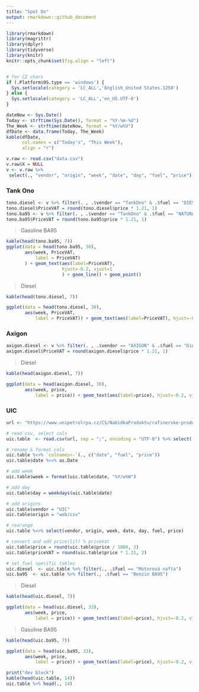 ```yaml
---
title: "Spot On"
output: rmarkdown::github_document
---
```


```r
library(rmarkdown)
library(magrittr)
library(dplyr)
library(tidyverse)
library(knitr)
knitr::opts_chunk$set(fig.align = "left")


# for CZ chars
if (.Platform$OS.type == 'windows') {
  Sys.setlocale(category = 'LC_ALL','English_United States.1250')
} else {
  Sys.setlocale(category = 'LC_ALL','en_US.UTF-8')
}
```

```r
dateNow <- Sys.Date()
Today <- strftime(Sys.Date(), format = "%Y-%m-%d")
The_Week <- strftime(dateNow, format = "%Y/w%V")
dfDate <- data.frame(Today, The_Week)
kable(dfDate,
      col.names = c("Today's", "This Week"),
      align = "r")
```


```r
v.raw <- read.csv("data.csv")
v.raw$X = NULL
v <- v.raw %>%
 select(., "vendor", "origin", "week", "date", "day", "fuel", "price")
```

### Tank Ono

```r
tono.diesel <- v %>% filter(. , .$vendor == "TankOno" & .$fuel == "DIESEL")
tono.diesel$PriceVAT = round(tono.diesel$price * 1.21, 1)
tono.ba95 <- v %>% filter(. , .$vendor == "TankOno" & .$fuel == "NATURAL95")
tono.ba95$PriceVAT = round(tono.ba95$price * 1.21, 1)
```

> Gasoline BA95

```r
kable(head(tono.ba95, 7))
ggplot(data = head(tono.ba95, 30),
       aes(week, PriceVAT,
           label = PriceVAT)
       ) + geom_text(aes(label=PriceVAT),
                     hjust=-0.2, vjust=1
                     ) + geom_line() + geom_point()
```

> Diesel

```r
kable(head(tono.diesel, 7))

ggplot(data = head(tono.diesel, 30),
       aes(week, PriceVAT,
           label = PriceVAT)) + geom_text(aes(label=PriceVAT), hjust=-0.2, vjust=1) + geom_line() + geom_point()
```

### Axigon
```r
axigon.diesel <- v %>% filter(. , .$vendor == "AXIGON" & .$fuel == "Diesel")
axigon.diesel$PriceVAT = round(axigon.diesel$price * 1.21, 1)
```

> Diesel

```r
kable(head(axigon.diesel, 7))

ggplot(data = head(axigon.diesel, 30),
       aes(week, price,
           label = price)) + geom_text(aes(label=price), hjust=-0.2, vjust=1) + geom_line() + geom_point()
```

### UIC
```r
url <- "https://www.unipetrolrpa.cz/CS/NabidkaProduktu/rafinerske-produkty/uic.csv"

# read csv, select cols
uic.table  <- read.csv(url, sep = ";", encoding = "UTF-8") %>% select(., DATUM, PALIVO, UIC) 

# rename & format cols
uic.table %<>% `colnames<-`(., c("date", "fuel", "price"))
uic.table$date %<>% as.Date

# add week
uic.table$week = format(uic.table$date, "%Y/w%W")

# add day
uic.table$day = weekdays(uic.table$date)

# add origins
uic.table$vendor = "UIC"
uic.table$origin = "web/csv"

# rearange
uic.table %<>% select(vendor, origin, week, date, day, fuel, price)

# convert and add price(lit) % priceVat
uic.table$price = round(uic.table$price / 1000, 2)
uic.table$priceVAT = round(uic.table$price * 1.21, 2)

# set fuel specific tables
uic.diesel  <- uic.table %>% filter(., .$fuel == "Motorová nafta")
uic.ba95  <- uic.table %>% filter(., .$fuel == "Benzin BA95")
```

> Diesel

```r
kable(head(uic.diesel, 7))

ggplot(data = head(uic.diesel, 33),
       aes(week, price,
           label = price)) + geom_text(aes(label=price), hjust=-0.2, vjust=1) + geom_line() + geom_point()
```

> Gasoline BA95

```r
kable(head(uic.ba95, 7))

ggplot(data = head(uic.ba95, 33),
       aes(week, price,
           label = price)) + geom_text(aes(label=price), hjust=-0.2, vjust=1) + geom_line() + geom_point()
```

```r
print("dev block")
kable(head(uic.table, 14))
uic.table %>% head(., 14)
```
